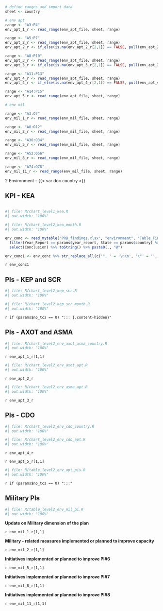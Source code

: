 ```r
# define ranges and import data
sheet <- country

# env apt 
range <- "A3:P4"
env_apt_1_r <- read_range(env_apt_file, sheet, range)  

range <- "A5:P7"
env_apt_2_r <- read_range(env_apt_file, sheet, range) 
env_apt_2_r <- if_else(is.na(env_apt_2_r[2,1]) == FALSE, pull(env_apt_2_r[2,1]), pull(env_apt_2_r[1,8]))

range <- "A8:P10"
env_apt_3_r <- read_range(env_apt_file, sheet, range) 
env_apt_3_r <- if_else(is.na(env_apt_3_r[2,1]) == FALSE, pull(env_apt_3_r[2,1]), pull(env_apt_3_r[1,8]))

range <- "A11:P13"
env_apt_4_r <- read_range(env_apt_file, sheet, range) 
env_apt_4_r <- if_else(is.na(env_apt_4_r[2,1]) == FALSE, pull(env_apt_4_r[2,1]), pull(env_apt_4_r[1,8])) 

range <- "A14:P15"
env_apt_5_r <- read_range(env_apt_file, sheet, range)   

# env mil

range <- "A3:O7"
env_mil_1_r <- read_range(env_mil_file, sheet, range) 

range <- "A8:O12"
env_mil_2_r <- read_range(env_mil_file, sheet, range) 

range <- "A30:O34"
env_mil_5_r <- read_range(env_mil_file, sheet, range) 

range <- "A52:O56"
env_mil_8_r <- read_range(env_mil_file, sheet, range) 

range <- "A74:O78"
env_mil_11_r <- read_range(env_mil_file, sheet, range) 

```

[2 Environment - {{< var doc.country >}}]{class="fakeh1"}

::: {#container-kea style="clear: both"}

## KPI - KEA

<!-- empty line to ensure next heading leaves enough space -->
<div style="height: 1px"></div>

:::: {#chart-kea class="mychart"}
```r
#| file: R/chart_level1_kea.R
#| out.width: "100%"
```

```r
#| file: R/chart_level2_kea_month.R
#| out.width: "100%"
```
::::

:::: {#concl-kea}
```r
env_conc <- read_mytable("PRB_findings.xlsx", "environment", "Table_Findings_environment") %>%
  filter(Year_Report == params$year_report, State == params$country) %>%
  select(Conclusion) %>% toString() %>% paste0(., "@")

env_conc1 <- env_conc %>% str_replace_all(c('", ' = '\n\n', '\"' = '', '\n\n\n' = '\n\n')) %>% str_replace(fixed('c('), '') %>%  str_replace(fixed(')@'), '\n')
```

`r env_conc1`
::::
:::

::: {#container-kep-scr style="clear: both"}

## PIs - KEP and SCR

<!-- empty line to ensure next heading leaves enough space -->
<!-- <div style="height: 1px"></div> -->

:::: {#chart-kep-scr class="mychart"}
```r
#| file: R/chart_level2_kep_scr.R
#| out.width: "100%"
```

```r
#| file: R/chart_level2_kep_scr_month.R
#| out.width: "100%"
```
::::

:::: {#concl-kep-scr}

::::
:::

`r if (params$no_tcz == 0) "::: {.content-hidden}"`

::: {#container-axot-asma style="clear: both"}

## PIs - AXOT and ASMA

<!-- empty line to ensure next heading leaves enough space -->
<!-- <div style="height: 1px"></div> -->

:::: {#chart-axot-asma class="mychart"}
```r
#| file: R/chart_level2_env_axot_asma_country.R
#| out.width: "100%"
```

::::

:::: {#concl-axot-asma}
`r env_apt_1_r[1,1]`
::::
:::

::: {#container-axot style="clear: both"}

:::: {#chart-axot class="mychart"}
```r
#| file: R/chart_level2_env_axot_apt.R
#| out.width: "100%"
```
::::

:::: {#concl-axot}
`r env_apt_2_r`
::::
:::

::: {#container-axot style="clear: both"}

:::: {#chart-asma class="mychart"}
```r
#| file: R/chart_level2_env_asma_apt.R
#| out.width: "100%"
```
::::

:::: {#concl-asma}
`r env_apt_3_r`
::::
:::


::: {#container-cdo style="clear: both"}

## PIs - CDO

:::: {#chart-cdo class="mychart"}
```r
#| file: R/chart_level2_env_cdo_country.R
#| out.width: "100%"
```

```r
#| file: R/chart_level2_env_cdo_apt.R
#| out.width: "100%"
```
::::

:::: {#concl-cdo}

`r env_apt_4_r`

::::
:::

::: {#container-env-apt-pis style="clear: both"}

`r env_apt_5_r[1,1]`

:::: {#table-env-apt-pis}

```r
#| file: R/table_level2_env_apt_pis.R
#| out.width: "100%"
```

::::
:::

`r if (params$no_tcz == 0) ":::"`

::: {#container-mil-pi style="clear: both"}

## Military PIs

:::: {#table-env-mil-pi class="mychart"}
```r
#| file: R/table_level2_env_mil_pi.R
#| out.width: "100%"
```
::::

:::: {#concl-mil-pi}

**Update on Military dimension of the plan**

`r env_mil_1_r[1,1]`

**Military - related measures implemented or planned to improve capacity**

`r env_mil_2_r[1,1]`

**Initiatives implemented or planned to improve PI#6**

`r env_mil_5_r[1,1]`

**Initiatives implemented or planned to improve PI#7**

`r env_mil_8_r[1,1]`

**Initiatives implemented or planned to improve PI#8**

`r env_mil_11_r[1,1]`

::::
:::